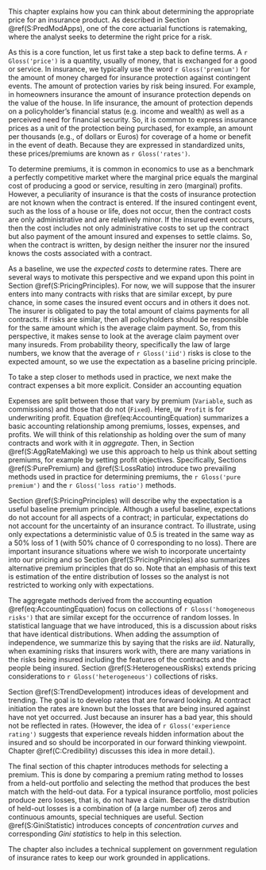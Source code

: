 <!-- ## Introduction to Ratemaking-->

This chapter explains how you can think about determining the appropriate price for an insurance product. As described in Section \@ref(S:PredModApps), one of the core actuarial functions is ratemaking, where the  analyst seeks to determine the right price for a risk.

As this is a core function, let us first take a step back to define terms. A `r Gloss('price')` is a quantity, usually of money, that is exchanged for a good or service. In insurance, we typically use the word `r Gloss('premium')` for the amount of money charged for insurance protection against contingent events. The amount of protection varies by risk being insured. For example, in homeowners insurance the amount of insurance protection depends on the value of the house. In life insurance, the amount of protection depends on a policyholder's financial status (e.g. income and wealth) as well as a perceived need for financial security. So, it is common to express insurance prices as a unit of the protection being purchased, for example, an amount per thousands (e.g., of dollars or Euros) for coverage of a home or benefit in the event of death. Because they are expressed in standardized units, these prices/premiums are known as `r Gloss('rates')`.

To determine premiums, it is common in economics to use as a benchmark a perfectly competitive market where the marginal price equals the marginal cost of producing a good or service, resulting in zero (marginal) profits. However, a peculiarity of insurance is that the costs of insurance protection are not known when the contract is entered. If the insured contingent event, such as the loss of a house or life, does not occur, then the contract costs are only administrative and are relatively minor. If the insured event occurs, then the cost includes not only administrative costs to set up the contract but also payment of the amount insured and expenses to settle claims. So, when the contract is written, by design neither the insurer nor the insured knows the costs associated with a contract.

As a baseline, we use the *expected costs* to determine rates. There are several ways to motivate this perspective and we expand upon this point in Section \@ref(S:PricingPrinciples). For now, we will suppose that the insurer enters into many contracts with risks that are similar except, by pure chance, in some cases the insured event occurs and in others it does not. The insurer is obligated to pay the total amount of claims payments for all contracts. If risks are similar, then all policyholders should be responsible for the same amount which is the average claim payment. So, from this perspective, it makes sense to look at the average claim payment over many insureds. From probability theory, specifically the law of large numbers, we know that the average of `r Gloss('iid')` risks is close to the expected amount, so we use the expectation as a baseline pricing principle.

To take a step closer to methods used in practice, we next make the contract expenses a bit more explicit. Consider an accounting equation 

\begin{equation}
\small{
\text{Premium = Loss + Fixed + Variable + UW Profit} .
}
(\#eq:AccountingEquation)
\end{equation}

Expenses are split between those that vary by premium (`Variable`, such as commissions) and those that do not (`Fixed`). Here, `UW Profit` is for underwriting profit. Equation \@ref(eq:AccountingEquation) summarizes a basic accounting relationship among premiums, losses, expenses, and profits. We will think of this relationship as holding over the sum of many contracts and work with it in *aggregate*. Then, in Section \@ref(S:AggRateMaking) we use this approach to help us think about setting premiums, for example by setting profit objectives. Specifically, Sections \@ref(S:PurePremium)  and \@ref(S:LossRatio) introduce two prevailing methods used in practice for determining premiums, the `r Gloss('pure premium')` and the `r Gloss('loss ratio')` methods.

Section \@ref(S:PricingPrinciples) will describe why the expectation is a useful baseline premium principle. Although a useful baseline, expectations do not account for all aspects of a contract; in particular, expectations do not account for the uncertainty of an insurance contract. To illustrate, using only expectations a deterministic value of 0.5 is treated in the same way as a 50% loss of 1 (with 50% chance of 0 corresponding to no loss). There are important insurance situations where we wish to incorporate uncertainty into our pricing and so Section \@ref(S:PricingPrinciples) also summarizes alternative premium principles that do so. Note that an emphasis of this text is estimation of the entire distribution of losses so the analyst is not restricted to working only with expectations. 

The aggregate methods derived from the accounting equation \@ref(eq:AccountingEquation) focus on collections of `r Gloss('homogeneous risks')` that are similar except for the occurrence of random losses. In statistical language that we have introduced, this is a discussion about risks that have identical distributions. When adding the assumption of independence, we summarize this by saying that the risks are *iid*. Naturally, when examining risks that insurers work with, there are many variations in the risks being insured including the features of the contracts and the people being insured.  Section \@ref(S:HeterogeneousRisks) extends pricing considerations to `r Gloss('heterogeneous')` collections of risks.

Section \@ref(S:TrendDevelopment) introduces ideas of development and trending. The goal is to develop rates that are forward looking. At contract initiation the rates are known but the losses that are being insured against have not yet occurred. Just because an insurer has a bad year, this should not be reflected in rates. (However, the idea of `r Gloss('experience rating')` suggests that experience reveals hidden information about the insured and so should be incorporated in our forward thinking viewpoint. Chapter \@ref(C:Credibility) discusses this idea in more detail.).

The final section of this chapter introduces methods for selecting a premium. This is done by comparing a premium rating method to losses from a held-out portfolio and selecting the method that produces the best match with the held-out data. For a typical insurance portfolio, most policies produce zero losses, that is, do not have a claim. Because the distribution of held-out losses is a combination of (a large number of) zeros and continuous amounts, special techniques are useful. Section \@ref(S:GiniStatistic) introduces concepts of *concentration curves* and corresponding *Gini statistics* to help in this selection.

The chapter also includes a technical supplement on government regulation of insurance rates to keep our work grounded in applications.